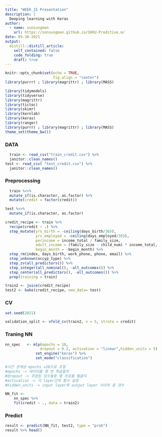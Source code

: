 ```yaml
---
title: "WEEK_15 Presentation"
description: |
  Deeping learning with Keras
author:
  - name: sonsungman
    url: https://sonsungman.github.io/SKKU-Preditive.m/
date: 05-30-2021
output:
  distill::distill_article:
    self_contained: false
    code_folding: true
    draft: true
---
```


```r
knitr::opts_chunk$set(echo = TRUE,
                      fig.align = "center")
library(purrr) ; library(magrittr) ; library(MASS)
```

```r
library(tidymodels)
library(tidyverse)
library(magrittr)
library(tictoc)
library(skimr)
library(kernlab)
library(keras)
library(ranger)
library(purrr) ; library(magrittr) ; library(MASS)
theme_set(theme_bw())
```

### DATA

```r
  train <- read_csv("train_credit.csv") %>% 
  janitor::clean_names()
test <- read_csv( "test_credit.csv") %>%
  janitor::clean_names()
```

### Preprocessing

```r
  train %<>%
  mutate_if(is.character, as.factor) %>% 
  mutate(credit = factor(credit))

test %<>%
  mutate_if(is.character, as.factor)

credit_recipe <- train %>% 
  recipe(credit ~ .) %>%  
  step_mutate(yrs_birth = -ceiling(days_birth/365), 
              yrs_employed = -ceiling(days_employed/365), 
              perincome = income_total / family_size, 
              adult_income = (family_size - child_num) * income_total, 
              begin_month = -begin_month) %>% 
  step_rm(index, days_birth, work_phone, phone, email) %>%  
  step_unknown(occyp_type) %>% 
  step_zv(all_predictors()) %>% 
  step_integer(all_nominal(), -all_outcomes()) %>% 
  step_center(all_predictors(), -all_outcomes()) %>% 
  prep(training = train) 

train2 <- juice(credit_recipe)
test2 <- bake(credit_recipe, new_data= test)


```

### CV

```r
set.seed(2021)

validation_split <- vfold_cv(train2, v = 5, strata = credit)

```

### Traning NN

```r
nn_spec   <- mlp(epochs = 10, 
                dropout = 0.2, activation = "linear",hidden_units = 5) %>% 
              set_engine("keras") %>%
              set_mode("classification")

#시간 관계상 epochs =10으로 조정
#epochs -> 데이터를 몇 번 학습할지
#dropout -> 추정된 모수들중 몇 프로를 떨굴지
#activation -> 각 layer간의 함수 설정
#hidden_units -> input layer와 output layer 사이의 층 갯수

NN_fit <- 
    nn_spec %>% 
    fit(credit ~ ., data = train2)
```

### Predict

```r
result <- predict(NN_fit, test2, type = "prob")
result %>% head()
```


